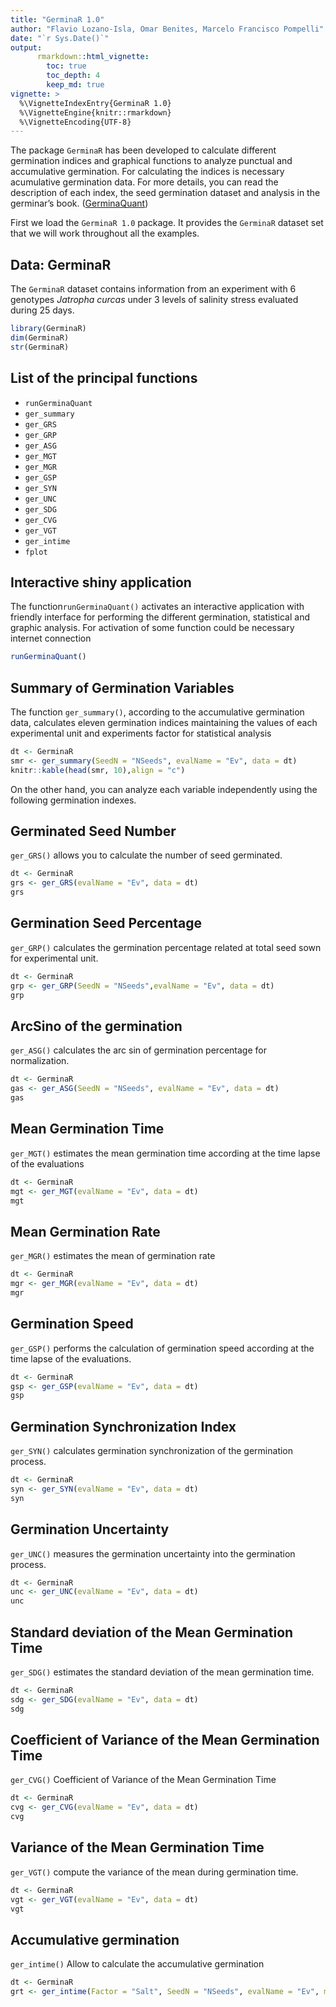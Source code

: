 ---
title: "GerminaR 1.0"
author: "Flavio Lozano-Isla, Omar Benites, Marcelo Francisco Pompelli"
date: "`r Sys.Date()`"
output: 
      rmarkdown::html_vignette:
        toc: true
        toc_depth: 4
        keep_md: true
vignette: >
  %\VignetteIndexEntry{GerminaR 1.0}
  %\VignetteEngine{knitr::rmarkdown}
  %\VignetteEncoding{UTF-8}
---


The package `GerminaR` has been developed to calculate different germination indices and graphical functions to analyze punctual and accumulative germination. For calculating the indices is necessary acumulative germination data. For more details, you can read the description of each index, the seed germination dataset and analysis in the germinar's book. ([GerminaQuant](https://flavjack.github.io/GermBook/))


First we load the `GerminaR 1.0` package. It provides the `GerminaR` dataset set that we will work throughout all the examples. 


## Data: GerminaR

The `GerminaR` dataset contains information from an experiment with 6 genotypes *Jatropha curcas* under 3 levels of salinity stress evaluated during 25 days.

```{r}
library(GerminaR)
dim(GerminaR)
str(GerminaR)
```


## List of the principal functions

* `runGerminaQuant`
* `ger_summary`
* `ger_GRS`
* `ger_GRP`
* `ger_ASG`
* `ger_MGT`
* `ger_MGR`
* `ger_GSP`
* `ger_SYN`
* `ger_UNC`
* `ger_SDG`
* `ger_CVG`
* `ger_VGT`
* `ger_intime`
* `fplot` 

## Interactive shiny application

The function`runGerminaQuant()` activates an interactive application with friendly interface for performing the different germination, statistical and graphic analysis. For activation of some function could be necessary internet connection

```{r, eval=FALSE}
runGerminaQuant()
```


## Summary of Germination Variables

The function `ger_summary()`, according to the accumulative germination data, calculates eleven germination indices maintaining the values of each experimental unit and experiments factor for statistical analysis


```{r}
dt <- GerminaR
smr <- ger_summary(SeedN = "NSeeds", evalName = "Ev", data = dt)
knitr::kable(head(smr, 10),align = "c")
```


On the other hand, you can analyze each variable independently using the following germination indexes.


## Germinated Seed Number

`ger_GRS()` allows you to calculate the number of seed germinated.


```{r}
dt <- GerminaR
grs <- ger_GRS(evalName = "Ev", data = dt)
grs
```


## Germination Seed Percentage

`ger_GRP()` calculates the germination percentage related at total seed sown for experimental unit.

```{r}
dt <- GerminaR
grp <- ger_GRP(SeedN = "NSeeds",evalName = "Ev", data = dt)
grp
```


## ArcSino of the germination

`ger_ASG()`  calculates the arc sin of germination percentage for normalization.

```{r}
dt <- GerminaR
gas <- ger_ASG(SeedN = "NSeeds", evalName = "Ev", data = dt)
gas
```


## Mean Germination Time

`ger_MGT()` estimates the mean germination time according at the time lapse of the evaluations

```{r}
dt <- GerminaR
mgt <- ger_MGT(evalName = "Ev", data = dt)
mgt
```


## Mean Germination Rate

`ger_MGR()` estimates the mean of germination rate

```{r}
dt <- GerminaR
mgr <- ger_MGR(evalName = "Ev", data = dt)
mgr
```


## Germination Speed

`ger_GSP()` performs the calculation of germination speed according at the time lapse of the evaluations.

```{r}
dt <- GerminaR
gsp <- ger_GSP(evalName = "Ev", data = dt)
gsp
```


## Germination Synchronization Index

`ger_SYN()` calculates germination synchronization of the germination process.

```{r}
dt <- GerminaR
syn <- ger_SYN(evalName = "Ev", data = dt)
syn
```

## Germination Uncertainty

`ger_UNC()` measures the germination uncertainty into the germination process.


```{r}
dt <- GerminaR
unc <- ger_UNC(evalName = "Ev", data = dt)
unc
```


## Standard deviation of the Mean Germination Time

`ger_SDG()` estimates the standard deviation of the mean germination time.

```{r}
dt <- GerminaR
sdg <- ger_SDG(evalName = "Ev", data = dt)
sdg
```


## Coefficient of Variance of the Mean Germination Time

`ger_CVG()`  Coefficient of Variance of the Mean Germination Time

```{r}
dt <- GerminaR
cvg <- ger_CVG(evalName = "Ev", data = dt)
cvg
```


## Variance of the Mean Germination Time

`ger_VGT()` compute the variance of the mean during germination time.

```{r}
dt <- GerminaR
vgt <- ger_VGT(evalName = "Ev", data = dt)
vgt
```

## Accumulative germination

`ger_intime()` Allow to calculate the accumulative germination

```{r}
dt <- GerminaR
grt <- ger_intime(Factor = "Salt", SeedN = "NSeeds", evalName = "Ev", method = "percentage", data = GerminaR)
```


<!-- ## Plot function -->


<!-- `fplot()` is generic plot function optimized for publication graphs -->

<!-- ```{r,  warning=FALSE } -->
<!-- dt <- GerminaR -->
<!-- grt <- ger_intime(Factor = "Salt", SeedN = "NSeeds", evalName = "Ev", method = "percentage", data = GerminaR) -->

<!-- fplot(data = grt, type = "line",  -->
<!--       x = evaluation,  -->
<!--       y = mean, -->
<!--       z = Salt,  -->
<!--       ylab = "Germination ('%')",  -->
<!--       xlab = "days", lgl = "NaCl (mM)",  -->
<!--       lgd = "top",  -->
<!--       lmt = c(0,100), brk = 0:100*10) -->

<!-- ``` -->




